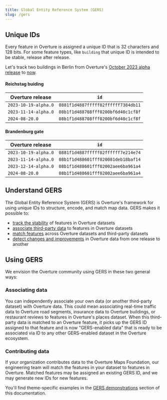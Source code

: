 ```yaml
---
title: Global Entity Reference System (GERS)
slug: /gers
---
```


## Unique IDs

Every feature in Overture is assigned a unique ID that is 32 characters and 128 bits. For some feature types, like `building` that unique ID is intended to be stable, release after release. 

Let's track two buildings in Berlin from Overture's [October 2023 alpha release](/release/2023-10-19-alpha.0/) to [now](/release/latest).

#### Reichstag buiding
| Overture release | `id` |
|------|----------|
| `2023-10-19-alpha.0` | `0881f1d4887fffff02ffffff7384db11` |
| `2023-11-14-alpha.0` | `08b1f1d488708fff0200bf6d40c1cf8f` |
| `2024-08-20.0` | `08b1f1d488708fff0200bf6d40c1cf8f` |

#### Brandenburg gate
| Overture release| `id` |
|------|----------|
| `2023-10-19-alpha.0` | `0881f1d4887fffff02ffffff7e214e74` |
| `2023-11-14-alpha.0`  | `08b1f1d488601fff020081deb18baf14` |
| `2023-12-14-alpha.0` | `08b1f1d488601fff02002aee6ba961a4` |
| `2024-08-20.0`| `08b1f1d488601fff02002aee6ba961a4` |

## Understand GERS

The Global Entity Reference System (GERS) is Overture's framework for using unique IDs to structure, encode, and match map data. GERS makes it possible to:

- [track the stability](stability) of features in Overture datasets
- [associate third-party data](gers-demonstrations) to features in Overture datasets
- [match features](gers-demonstrations) across Overture datasets and third-party datasets
- [detect changes and improvements](changelog) in Overture data from one release to another

## Using GERS

We envision the Overture community using GERS in these two general ways:

### Associating data
You can independently associate your own data (or another third-party dataset) with Overture data. This could mean associating real-time traffic data to Overture road segments, insurance data to Overture buildings, or restaurant reviews to features in Overture's places dataset. When this third-party data is matched to an Overture feature, it picks up the GERS ID assigned to that feature and is now "GERS-enabled data" that is ready to be associated via ID to any other GERS-enabled dataset in the Overture ecosystem.

### Contributing data
If your organization contributes data to the Overture Maps Foundation, our engineering team will match the features in your dataset to features in Overture. Matched features may be assigned an existing GERS ID, and we may generate new IDs for new features. 
 
You'll find theme-specific examples in the [GERS demonstrations](gers-demonstrations) section of this documentation. 
